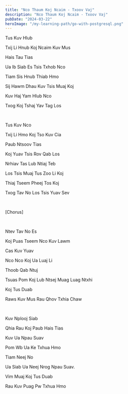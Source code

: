 ```yaml
---
title: "Nco Thaum Koj Ncaim - Txoov Vaj"
description: "Nco Thaum Koj Ncaim - Txoov Vaj"
pubDate: "2024-03-22"
heroImage: "/my-learning-path/go-with-postgresql.png"
---
```


Tus Kuv Hlub

Txij Li Hnub Koj Ncaim Kuv Mus

Hais Tau Tias

Ua Ib Siab Es Tsis Txhob Nco

Tiam Sis Hnub Thiab Hmo

Sij Hawm Dhau Kuv Tsis Muaj Koj

Kuv Haj Yam Hlub Nco

Txog Koj Tshaj Yav Tag Los

<br />

Tus Kuv Nco

Txij Li Hmo Koj Tso Kuv Cia

Paub Ntsoov Tias

Koj Yuav Tsis Rov Qab Los

Nrhiav Tas Lub Ntiaj Teb

Los Tsis Muaj Tus Zoo Li Koj

Thiaj Tseem Pheej Tos Koj

Txog Tav No Los Tsis Yuav Sev

<br />

[Chorus]

<br />

Ntev Tav No Es

Koj Puas Tseem Nco Kuv Lawm

Cas Kuv Yuav

Nco Nco Koj Ua Luaj Li

Thoob Qab Ntuj

Tsuas Pom Koj Lub Ntsej Muag Luag Ntxhi

Koj Tus Duab

Raws Kuv Mus Rau Qhov Txhia Chaw

<br />

Kuv Nplooj Siab

Qhia Rau Koj Paub Hais Tias

Kuv Ua Npau Suav

Pom Wb Ua Ke Txhua Hmo

Tiam Neej No

Ua Siab Ua Neej Nrog Npau Suav.

Vim Muaj Koj Tus Duab

Rau Kuv Puag Pw Txhua Hmo
